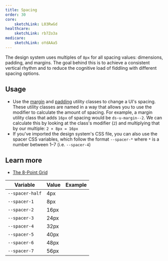 ```yaml
---
title: Spacing
order: 30
core:
    sketchLink: L03RwGd
healthcare:
    sketchLink: rb7Zo3a
medicare:
    sketchLink: oYdAAa5
---
```


The design system uses multiples of `8px` for all spacing values: dimensions, padding, and margins. The goal behind this is to achieve a consistent vertical rhythm and to reduce the cognitive load of fiddling with different spacing options.

## Usage

- Use the [margin](/utilities/margin/) and [padding](/utilities/padding/) utility classes to change a UI's spacing. These utility classes are named in a way that allows you to use the modifier to calculate the amount of spacing. For example, a margin utility class that adds `16px` of spacing would be `ds-u-margin--2`. We can calculate this by looking at the class's modifier (`2`) and multiplying that by our multiple: `2 × 8px = 16px`
- If you've imported the design system's CSS file, you can also use the spacer CSS variables, which follow the format `--spacer-*` where `*` is a number between 1–7 (i.e. `--spacer-4`)

## Learn more

- [The 8-Point Grid](https://spec.fm/specifics/8-pt-grid)

| Variable        | Value | Example                                                      |
| --------------- | ----- | ------------------------------------------------------------ |
| `--spacer-half` | 4px   | <div class="ds-u-fill--secondary example-spacer-half"></div> |
| `--spacer-1`    | 8px   | <div class="ds-u-fill--secondary example-spacer-1"></div>    |
| `--spacer-2`    | 16px  | <div class="ds-u-fill--secondary example-spacer-2"></div>    |
| `--spacer-3`    | 24px  | <div class="ds-u-fill--secondary example-spacer-3"></div>    |
| `--spacer-4`    | 32px  | <div class="ds-u-fill--secondary example-spacer-4"></div>    |
| `--spacer-5`    | 40px  | <div class="ds-u-fill--secondary example-spacer-5"></div>    |
| `--spacer-6`    | 48px  | <div class="ds-u-fill--secondary example-spacer-6"></div>    |
| `--spacer-7`    | 56px  | <div class="ds-u-fill--secondary example-spacer-7"></div>    |
